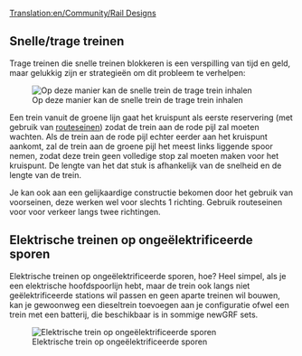 [[Translation:en/Community/Rail Designs]]
{{nl/Vertaling|en/Community/Rail Designs|90}}
{{en/Manual/Navigation}}
==Snelle/trage treinen==
Trage treinen die snelle treinen blokkeren is een verspilling van tijd en geld, maar gelukkig zijn er strategieën om dit probleem te verhelpen:

[[File:en/Community/Rail design1.png|center|frame|Op deze manier kan de snelle trein de trage trein inhalen]]

Een trein vanuit de groene lijn gaat het kruispunt als eerste reservering (met gebruik van [[nl/Manual/Seinen#routeseinen|routeseinen]]) zodat de trein aan de rode pijl zal moeten wachten. Als de trein aan de rode pijl echter eerder aan het kruispunt aankomt, zal de trein aan de groene pijl het meest links liggende spoor nemen, zodat deze trein geen volledige stop zal moeten maken voor het kruispunt. De lengte van het dat stuk is afhankelijk van de snelheid en de lengte van de trein.

Je kan ook aan een gelijkaardige constructie bekomen door het gebruik van voorseinen, deze werken wel voor slechts 1 richting. Gebruik routeseinen voor voor verkeer langs twee richtingen.

==Elektrische treinen op ongeëlektrificeerde sporen==

Elektrische treinen op ongeëlektrificeerde sporen, hoe? Heel simpel, als je een elektrische hoofdspoorlijn hebt, maar de trein ook langs niet geëlektrificeerde stations wil passen en geen aparte treinen wil bouwen, kan je gewoonweg een dieseltrein toevoegen aan je configuratie ofwel een trein met een batterij, die beschikbaar is in sommige newGRF sets.

[[File:en/Community/Snapshot7.png|frame|center|Elektrische trein op ongeëlektrificeerde sporen]]